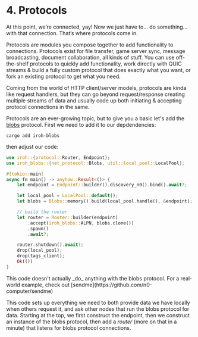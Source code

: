 
# 4. Protocols

At this point, we’re connected, yay! Now we just have to… do something… with that connection. That’s where protocols come in.

Protocols are modules you compose together to add functionality to connections. Protocols exist for file transfer, game server sync, message broadcasting, document collaboration, all kinds of stuff. You can use off-the-shelf protocols to quickly add functionality, work directly with QUIC streams & build a fully custom protocol that does exactly what you want, or fork an existing protocol to get what you need.

Coming from the world of HTTP client/server models, protocols are kinda like request handlers, but they can go beyond request/response creating multiple streams of data  and usually code up both initiating & accepting protocol connections in the same.

Protocols are an ever-growing topic, but to give you a basic let's add the [blobs](/proto/iroh-blobs) protocol. First we need to add it to our depdendencies:

```
cargo add iroh-blobs
```

then adjust our code:

```rust
use iroh::{protocol::Router, Endpoint};
use iroh_blobs::{net_protocol::Blobs, util::local_pool::LocalPool};

#[tokio::main]
async fn main() -> anyhow::Result<()> {
    let endpoint = Endpoint::builder().discovery_n0().bind().await?;

    let local_pool = LocalPool::default();
    let blobs = Blobs::memory().build(local_pool.handle(), &endpoint);

    // build the router
    let router = Router::builder(endpoint)
        .accept(iroh_blobs::ALPN, blobs.clone())
        .spawn()
        .await?;

    router.shutdown().await?;
    drop(local_pool);
    drop(tags_client);
    Ok(())
}
```

<Note>
  This code doesn't actually _do_ anything with the blobs protocol. For a real-world example, check out [sendme](https://github.com/n0-computer/sendme)
</Note>

This code sets up everything we need to both provide data we have locally when others request it, and ask other nodes that run the blobs protocol for data. Starting at the top, we first construct the endpoint, then we construct an instance of the blobs protocol, then add a _router_ (more on that in a minute) that listens for blobs protocol connections.


<div className='flex'>
  <div className="flex flex-col items-start gap-3">
    <PageLink label="Previous" page={{ href: "/docs/tour/3-discovery", title: "Discovery" }} previous />
  </div>
  <div className="ml-auto flex flex-col items-end gap-3">
    <PageLink label="Next" page={{ href: "/docs/tour/5-routers", title: "Routers" }} />
  </div>
</div>
